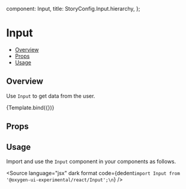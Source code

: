 
  component: Input,
  title: StoryConfig.Input.hierarchy,
};

<Meta title={meta.title} component={meta.component} />


# Input

- [Overview](#overview)
- [Props](#props)
- [Usage](#usage)

## Overview

Use `Input` to get data from the user.

<Canvas>
  <Story name="Overview" args={{placeholder: 'Enter Text Here'}}>
    {Template.bind({})}
  </Story>
</Canvas>

## Props

<ArgsTable story="Overview" />

## Usage

Import and use the `Input` component in your components as follows.

<Source
  language="jsx"
  dark
  format
  code={dedent`import Input from '@oxygen-ui-experimental/react/Input';\n`}
/>
